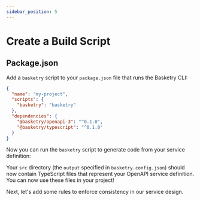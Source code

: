 ```yaml
---
sidebar_position: 5
---
```



# Create a Build Script

## Package.json

Add a `basketry` script to your `package.json` file that runs the Basketry CLI:

```json title="package.json"
{
  "name": "my-project",
  "scripts": {
    "basketry": "basketry"
  },
  "dependencies": {
    "@basketry/openapi-3": "^0.1.0",
    "@basketry/typescript": "^0.1.0"
  }
}
```

Now you can run the `basketry` script to generate code from your service definition:

<Run script="basketry" />

Your `src` directory (the `output` specified in `basketry.config.json`) should now contain TypeScript files that represent your OpenAPI service definition. You can now use these files in your project!

Next, let's add some rules to enforce consistency in our service design.

